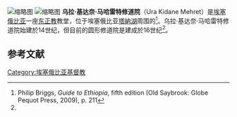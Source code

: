 [[File:Ura_Kidane_Mehret_Church_01.jpg|缩略图]]
[[File:Ura_Kidane_Mehret_Church_-_Painting_03.jpg|缩略图]]
'''乌拉·基达奈·马哈雷特修道院'''（Ura Kidane Mehret）是[[埃塞俄比亚|埃塞俄比亚]]一座[[东正教|东正教]]教堂，位于埃塞俄比亚[[塔納湖|塔納湖]]周围的{{link-en|澤納半島|Zege Peninsula}}<ref name="Briggs">Philip Briggs, ''Guide to Ethiopia'', fifth edition (Old Saybrook: Globe Pequot Press, 2009), p. 211</ref>。乌拉·基达奈·马哈雷特修道院始建於14世纪，但目前的圆形修道院是建成於16世纪<ref name="Briggs" />。

== 参考文献 ==
{{Reflist}}

[[Category:埃塞俄比亚基督教|Category:埃塞俄比亚基督教]]